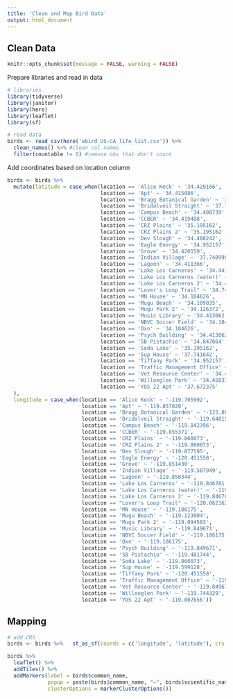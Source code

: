 ```yaml
---
title: 'Clean and Map Bird Data'
output: html_document
---
```


## Clean Data

```r
knitr::opts_chunk$set(message = FALSE, warning = FALSE)
```

Prepare libraries and read in data

```r
# libraries
library(tidyverse)
library(janitor)
library(here)
library(leaflet)
library(sf)

# read data
birds <- read_csv(here('ebird_US-CA_life_list.csv')) %>% 
  clean_names() %>% #clean col names
  filter(countable != 0) #remove obs that don't count
```

Add coordinates based on location column

```r
birds <- birds %>% 
  mutate(latitude = case_when(location == 'Alice Keck' ~ '34.429166',
                              location == 'Apt' ~ '34.415086',
                              location == 'Bragg Botanical Garden' ~ '39.409404',
                              location == 'Bridalveil Straight' ~ '37.719070',
                              location == 'Campus Beach' ~ '34.408739',
                              location == 'CCBER' ~ '34.419488',
                              location == 'CRZ Plains' ~ '35.195162',
                              location == 'CRZ Plains 2' ~ '35.195162',
                              location == 'Dev Slough' ~ '34.408242',
                              location == 'Eagle Energy' ~ '34.952157',
                              location == 'Grove' ~ '34.420159',
                              location == 'Indian Village' ~ '37.748998',
                              location == 'Lagoon' ~ '34.411366',
                              location == 'Lake Los Carneros' ~ '34.441841',
                              location == 'Lake Los Carneros (water)' ~ '34.441841',
                              location == 'Lake Los Carneros 2' ~ '34.441841',
                              location == "Lover's Loop Trail" ~ '34.741097',
                              location == 'MN House' ~ '34.184626',
                              location == 'Mugu Beach' ~ '34.109835',
                              location == 'Mugu Park 2' ~ '34.126372',
                              location == 'Music Library' ~ '34.413062',
                              location == 'NBVC Soccer Field' ~ '34.184626',
                              location == 'Oxn' ~ '34.184626',
                              location == 'Psych Building' ~ '34.413062',
                              location == 'SB Pistachio' ~ '34.847064',
                              location == 'Soda Lake' ~ '35.195162',
                              location == 'Sup House' ~ '37.741642',
                              location == 'Tiffany Park' ~ '34.952157',
                              location == 'Traffic Management Office' ~ '37.741642',
                              location == 'Vet Resource Center' ~ '34.413062',
                              location == 'Willoeglen Park' ~ '34.450331',
                              location == 'YOS 22 Apt' ~ '37.672375'
  ),
  longitude = case_when(location == 'Alice Keck' ~ '-119.705992',
                        location == 'Apt' ~ '-119.857020',
                        location == 'Bragg Botanical Garden' ~ '-123.809236',
                        location == 'Bridalveil Straight' ~ '-119.648158',
                        location == 'Campus Beach' ~ '-119.842396',
                        location == 'CCBER' ~ '-119.855371',
                        location == 'CRZ Plains' ~ '-119.860073',
                        location == 'CRZ Plains 2' ~ '-119.860073',
                        location == 'Dev Slough' ~ '-119.877595',
                        location == 'Eagle Energy' ~ '-120.451558',
                        location == 'Grove' ~ '-119.851430',
                        location == 'Indian Village' ~ '-119.587949',
                        location == 'Lagoon' ~ '-119.850344',
                        location == 'Lake Los Carneros' ~ '-119.846781',
                        location == 'Lake Los Carneros (water)' ~ '-119.846781',
                        location == 'Lake Los Carneros 2' ~ '-119.846781',
                        location == "Lover's Loop Trail" ~ '-120.062162',
                        location == 'MN House' ~ '-119.186175',
                        location == 'Mugu Beach' ~ '-119.123004',
                        location == 'Mugu Park 2' ~ '-119.094583',
                        location == 'Music Library' ~ '-119.849671',
                        location == 'NBVC Soccer Field' ~ '-119.186175',
                        location == 'Oxn' ~ '-119.186175',
                        location == 'Psych Building' ~ '-119.849671',
                        location == 'SB Pistachio' ~ '-119.481744',
                        location == 'Soda Lake' ~ '-119.860073',
                        location == 'Sup House' ~ '-119.599128',
                        location == 'Tiffany Park' ~ '-120.451558',
                        location == 'Traffic Management Office' ~ '-119.599128',
                        location == 'Vet Resource Center' ~ '-119.849671',
                        location == 'Willoeglen Park' ~ '-119.744329',
                        location == 'YOS 22 Apt' ~ '-119.807656'))
```

## Mapping

```r
# add CRS
birds <- birds %>%   st_as_sf(coords = c('longitude', 'latitude'), crs = 'EPSG:4236')
```

```r
birds %>% 
  leaflet() %>% 
  addTiles() %>% 
  addMarkers(label = birds$common_name,
             popup = paste(birds$common_name, "—", birds$scientific_name),
             clusterOptions = markerClusterOptions())
           
```
